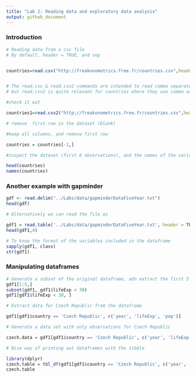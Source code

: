 ```yaml
---
title: "Lab 2: Reading data and exploratory data analysis"
output: github_document
---
```


### Introduction


```r
# Reading data from a csv file
# By default, header = TRUE, and sep


countries=read.csv("http://freakonometrics.free.fr/countries.csv",header=TRUE, sep= ';')


# The read.csv & read.csv2 commands are intended to read comma separated value files
# but read.csv2 is quite relevant for countries where they use comma as decimal point and a semicolon as separator  

#check it out

countries1=read.csv2("http://freakonometrics.free.fr/countries.csv",header=TRUE)

# remove  first row in the dataset (blank)

#keep all columns, and remove first row

countries = countries[-1,]

#inspect the dataset (first 6 observations), and the names of the variables in the dataframe

head(countries)
names(countries)

```

### Another example with gapminder

```r
gdf <- read.delim("../Labs/data/gapminderDataFiveYear.txt")
head(gdf)
```


```r
# Alternatively we can read the file as

gdf1 = read.table('../Labs/data/gapminderDataFiveYear.txt', header = TRUE, sep = '\t')
head(gdf1,4)
```

```r
# To know the format of the variables included in the dataframe
sapply(gdf1, class)
str(gdf1)
```

### Manipulating dataframes

```r
# Generate a subset of the original dataframe, adn extract the first 5 observations
gdf1[1:5,]
subset(gdf1, gdf1$lifeExp < 30)
gdf1[gdf1$lifeExp < 30, ]

```


```r
# Extract data for Czech Republic from the dataframe

gdf1[gdf1$country == 'Czech Republic', c('year', 'lifeExp', 'pop')]

# Generate a data set with only observations for Czech Republic

czech.data = gdf1[gdf1$country == 'Czech Republic', c('year', 'lifeExp', 'pop')]

# Nice way of printing out dataframes with the tibble 

library(dplyr)
czech.table = tbl_df(gdf1[gdf1$country == 'Czech Republic', c('year', 'lifeExp', 'pop')])
czech.table
```


